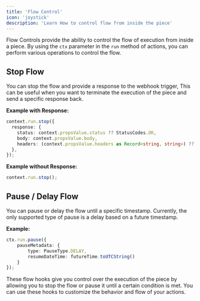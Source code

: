---
title: 'Flow Control'
icon: 'joystick'
description: 'Learn How to control flow from inside the piece'
---

Flow Controls provide the ability to control the flow of execution from inside a piece. By using the `ctx` parameter in the `run` method of actions, you can perform various operations to control the flow.

## Stop Flow

You can stop the flow and provide a response to the webhook trigger, This can be useful when you want to terminate the execution of the piece and send a specific response back.

**Example with Response:**

```typescript
context.run.stop({
  response: {
    status: context.propsValue.status ?? StatusCodes.OK,
    body: context.propsValue.body,
    headers: (context.propsValue.headers as Record<string, string>) ?? {},
  },
});
```

**Example without Response:**

```typescript
context.run.stop();
```

## Pause / Delay Flow

You can pause or delay the flow until a specific timestamp. Currently, the only supported type of pause is a delay based on a future timestamp.

**Example:**

```typescript
ctx.run.pause({
    pauseMetadata: {
        type: PauseType.DELAY,
        resumeDateTime: futureTime.toUTCString()
    }
});
```

These flow hooks give you control over the execution of the piece by allowing you to stop the flow or pause it until a certain condition is met. You can use these hooks to customize the behavior and flow of your actions.